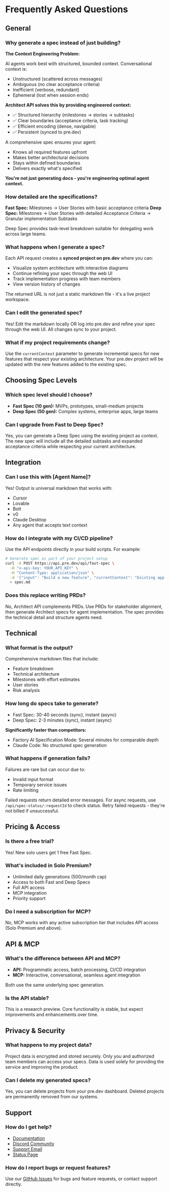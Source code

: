 # Frequently Asked Questions

## General

### Why generate a spec instead of just building?

**The Context Engineering Problem:**

AI agents work best with structured, bounded context. Conversational context is:
- Unstructured (scattered across messages)
- Ambiguous (no clear acceptance criteria)
- Inefficient (verbose, redundant)
- Ephemeral (lost when session ends)

**Architect API solves this by providing engineered context:**
- ✅ Structured hierarchy (milestones → stories → subtasks)
- ✅ Clear boundaries (acceptance criteria, task tracking)
- ✅ Efficient encoding (dense, navigable)
- ✅ Persistent (synced to pre.dev)

A comprehensive spec ensures your agent:
- Knows all required features upfront
- Makes better architectural decisions
- Stays within defined boundaries
- Delivers exactly what's specified

**You're not just generating docs - you're engineering optimal agent context.**

### How detailed are the specifications?

**Fast Spec:** Milestones → User Stories with basic acceptance criteria
**Deep Spec:** Milestones → User Stories with detailed Acceptance Criteria → Granular implementation Subtasks

Deep Spec provides task-level breakdown suitable for delegating work across large teams.

### What happens when I generate a spec?

Each API request creates a **synced project on pre.dev** where you can:
- Visualize system architecture with interactive diagrams
- Continue refining your spec through the web UI
- Track implementation progress with team members
- View version history of changes

The returned URL is not just a static markdown file - it's a live project workspace.

### Can I edit the generated spec?

Yes! Edit the markdown locally OR log into pre.dev and refine your spec through the web UI. All changes sync to your project.

### What if my project requirements change?

Use the `currentContext` parameter to generate incremental specs for new features that respect your existing architecture. Your pre.dev project will be updated with the new features added to the existing spec.

## Choosing Spec Levels

### Which spec level should I choose?

- **Fast Spec (10 gen):** MVPs, prototypes, small-medium projects
- **Deep Spec (50 gen):** Complex systems, enterprise apps, large teams

### Can I upgrade from Fast to Deep Spec?

Yes, you can generate a Deep Spec using the existing project as context. The new spec will include all the detailed subtasks and expanded acceptance criteria while respecting your current architecture.

## Integration

### Can I use this with [Agent Name]?

Yes! Output is universal markdown that works with:
- Cursor
- Lovable
- Bolt
- v0
- Claude Desktop
- Any agent that accepts text context

### How do I integrate with my CI/CD pipeline?

Use the API endpoints directly in your build scripts. For example:

```bash
# Generate spec as part of your project setup
curl -X POST https://api.pre.dev/api/fast-spec \
  -H "x-api-key: YOUR_API_KEY" \
  -H "Content-Type: application/json" \
  -d '{"input": "Build a new feature", "currentContext": "Existing app description"}' \
  > spec.md
```

### Does this replace writing PRDs?

No, Architect API complements PRDs. Use PRDs for stakeholder alignment, then generate Architect specs for agent implementation. The spec provides the technical detail and structure agents need.

## Technical

### What format is the output?

Comprehensive markdown files that include:
- Feature breakdown
- Technical architecture
- Milestones with effort estimates
- User stories
- Risk analysis

### How long do specs take to generate?

- Fast Spec: 30-40 seconds (sync), instant (async)
- Deep Spec: 2-3 minutes (sync), instant (async)

**Significantly faster than competitors:**
- Factory AI Specification Mode: Several minutes for comparable depth
- Claude Code: No structured spec generation

### What happens if generation fails?

Failures are rare but can occur due to:
- Invalid input format
- Temporary service issues
- Rate limiting

Failed requests return detailed error messages. For async requests, use `/api/spec-status/:requestId` to check status. Retry failed requests - they're not billed if unsuccessful.

## Pricing & Access

### Is there a free trial?

Yes! New solo users get 1 free Fast Spec.

### What's included in Solo Premium?

- Unlimited daily generations (500/month cap)
- Access to both Fast and Deep Specs
- Full API access
- MCP integration
- Priority support

### Do I need a subscription for MCP?

No, MCP works with any active subscription tier that includes API access (Solo Premium and above).

## API & MCP

### What's the difference between API and MCP?

- **API:** Programmatic access, batch processing, CI/CD integration
- **MCP:** Interactive, conversational, seamless agent integration

Both use the same underlying spec generation.

### Is the API stable?

This is a research preview. Core functionality is stable, but expect improvements and enhancements over time.

## Privacy & Security

### What happens to my project data?

Project data is encrypted and stored securely. Only you and authorized team members can access your specs. Data is used solely for providing the service and improving the product.

### Can I delete my generated specs?

Yes, you can delete projects from your pre.dev dashboard. Deleted projects are permanently removed from our systems.

## Support

### How do I get help?

- [Documentation](/)
- [Discord Community](#)
- [Support Email](#)
- [Status Page](#)

### How do I report bugs or request features?

Use our [GitHub Issues](https://github.com/predevinc/architect-api/issues) for bugs and feature requests, or contact support directly.
